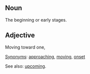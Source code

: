== Noun ==
The beginning or early stages.

== Adjective ==

Moving toward one, 

[[Synonym]]s: [[approaching]], [[moving]], [[onset]]

See also: [[upcoming]].